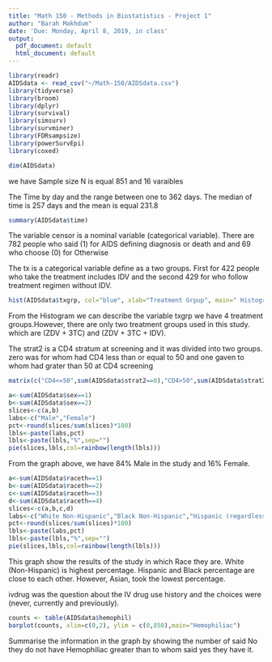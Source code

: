 ```yaml
---
title: "Math 150 - Methods in Biostatistics - Project 1"
author: "Barah Makhdum"
date: 'Due: Monday, April 8, 2019, in class'
output:
  pdf_document: default
  html_document: default
---
```



```r
library(readr)
AIDSdata <- read_csv("~/Math-150/AIDSdata.csv")
library(tidyverse)
library(broom)
library(dplyr)
library(survival)
library(simsurv)
library(survminer)
library(FDRsampsize)
library(powerSurvEpi)
library(coxed)
```

```r
dim(AIDSdata)
```

we have Sample size N is equal 851 and 16 varaibles

The Time by day and the range between one to 362 days.
The median of time is 257 days and the mean is equal 231.8 

```r
summary(AIDSdata$time)
```


The variable censor is a nominal variable (categorical variable).
There are 782 people who said (1) for AIDS defining diagnosis or death and and 69 who choose (0) for Otherwise

The tx is a categorical variable define as a two groups. First  for 422 people who take the treatment includes IDV and the second 429 for who follow treatment regimen without IDV.

 
```r
hist(AIDSdata$txgrp, col="blue", xlab="Treatment Grpup", main=" Histogram",ylim =c(0,500), labels = TRUE)

```
From the Histogram we can describe the variable txgrp
we have 4 treatment groups.However, there are only two treatment groups used in this study. which are  (ZDV + 3TC) and (ZDV + 3TC + IDV).

The strat2 is a  CD4 stratum at screening and it was divided into two groups.
zero was for whom had CD4 less than or equal to 50 and one gaven to whom had grater than 50 at CD4 screening 

```r
matrix(c("CD4<=50",sum(AIDSdata$strat2==0),"CD4>50",sum(AIDSdata$strat2==1)),ncol=2,byrow=TRUE)
```

```r
a<-sum(AIDSdata$sex==1)
b<-sum(AIDSdata$sex==2)
slices<-c(a,b)
labs<-c("Male","Female")
pct<-round(slices/sum(slices)*100)
lbls<-paste(labs,pct)
lbls<-paste(lbls,"%",sep="")
pie(slices,lbls,col=rainbow(length(lbls)))
```
From the graph above, we have 84% Male in the study and 16%  Female.
```r
a<-sum(AIDSdata$raceth==1)
b<-sum(AIDSdata$raceth==2)
c<-sum(AIDSdata$raceth==3)
d<-sum(AIDSdata$raceth==4)
slices<-c(a,b,c,d)
labs<-c("White Non-Hispanic","Black Non-Hispanic","Hispanic (regardless of race)","Asian, Pacific Islander","American Indian, Alaskan Native","Other/unknown")
pct<-round(slices/sum(slices)*100)
lbls<-paste(labs,pct)
lbls<-paste(lbls,"%",sep="")
pie(slices,lbls,col=rainbow(length(lbls)))
```
This graph show the results of the study in which Race they are. White (Non-Hispanic) is highest percentage. Hispanic and Black percentage are close to each other.  However, Asian, took the lowest percentage.

ivdrug was the question about the IV drug use history and the choices were (never, currently and previously).

```r
counts <- table(AIDSdata$hemophil)
barplot(counts, xlim=c(0,2), ylim = c(0,850),main="Hemophiliac")
```

Summarise the information in the graph by showing the number of said No they do not have Hemophiliac greater than to whom said yes they have it.













